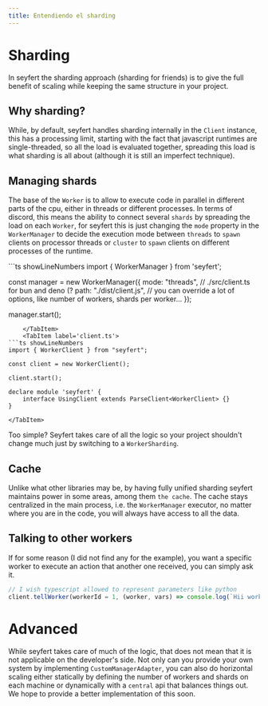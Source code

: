 ```yaml
---
title: Entendiendo el sharding
---
```


# Sharding

In seyfert the sharding approach (sharding for friends) is to give the full benefit of scaling while keeping the same structure in your project.

## Why sharding?

While, by default, seyfert handles sharding internally in the `Client` instance, this has a processing limit, starting with the fact that javascript runtimes are single-threaded, so all the load is evaluated together, spreading this load is what sharding is all about (although it is still an imperfect technique).

## Managing shards

The base of the `Worker` is to allow to execute code in parallel in different parts of the cpu, either in threads or different processes. In terms of discord, this means the ability to connect several `shards` by spreading the load on each `Worker`, for seyfert this is just changing the `mode` property in the `WorkerManager` to decide the execution mode between `threads` to `spawn` clients on processor threads or `cluster` to `spawn` clients on different processes of the runtime.

<Tabs>
	<TabItem label='manager.ts'>
```ts showLineNumbers
import { WorkerManager } from 'seyfert';

const manager = new WorkerManager({
	mode: "threads",
	// ./src/client.ts for bun and deno (?
	path: "./dist/client.js",
	// you can override a lot of options, like number of workers, shards per worker...
});

manager.start();
```
	</TabItem>
	<TabItem label='client.ts'>
```ts showLineNumbers
import { WorkerClient } from "seyfert";

const client = new WorkerClient();

client.start();

declare module 'seyfert' {
	interface UsingClient extends ParseClient<WorkerClient> {}
}
```
	</TabItem>
</Tabs>

Too simple? Seyfert takes care of all the logic so your project shouldn't change much just by switching to a `WorkerSharding`.

## Cache
Unlike what other libraries may be, by having fully unified sharding seyfert maintains power in some areas, among them `the cache`. The cache stays centralized in the main process, i.e. the `WorkerManager` executor, no matter where you are in the code, you will always have access to all the data.

## Talking to other workers
If for some reason (I did not find any for the example), you want a specific worker to execute an action that another one received, you can simply ask it.

```ts
// I wish typescript allowed to represent parameters like python
client.tellWorker(workerId = 1, (worker, vars) => console.log(`Hii worker #${worker.workerId} from ${vars.workerId}`), vars = { workerId: client.workerId});
```
# Advanced

While seyfert takes care of much of the logic, that does not mean that it is not applicable on the developer's side. Not only can you provide your own system by implementing `CustomManagerAdapter`, you can also do horizontal scaling either statically by defining the number of workers and shards on each machine or dynamically with a `central` api that balances things out. We hope to provide a better implementation of this soon.
